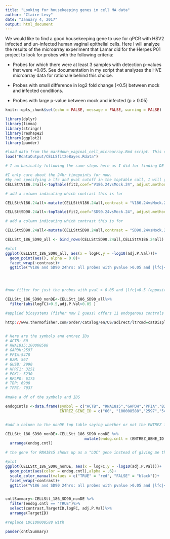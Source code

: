 ```yaml
---
title: "Looking for housekeeping genes in cell MA data"
author: "Claire Levy"
date: "January 4, 2017"
output: html_document
---
```


We would like to find a good housekeeping gene to use for qPCR with HSV2 infected and un-infected human vaginal epithelial cells. Here I will analyze the results of the microarray experiment that Lamar did for the Herpes P01 project to look for probes with the following criteria:

* Probes for which there were at least 3 samples with detection p-values
that were <0.05. See documentation in my script that analyzes the HVE microarray data for rationale behind this choice.

* Probes with small difference in log2 fold change (<0.5) between mock and infected conditions.

* Probes with large p-value between mock and infected (p > 0.05)


```r
knitr::opts_chunk$set(echo = FALSE, message = FALSE, warning = FALSE)

library(dplyr)
library(limma)
library(stringr)
library(reshape2)
library(ggplot2)
library(pander)
```





```r
#load data from the markdown_vaginal_cell_microarray.Rmd script. This data has already been filtered for detection. 
load("RdataOutput/CELLSfit2eBayes.Rdata")

# I am basically following the same steps here as I did for finding DE probes except I will filter for the opposite criteria, i.e. pvalue >0.05 and |lfc| <0.5.

#I only care about the 24hr timepoints for now.
#by not specifying a lfc and pval cutoff in the toptable call, I will get data for all probes (no filtering yet)
CELLSttV186.24all<-topTable(fit2,coef="V186.24vsMock.24", adjust.method = "BH", number=Inf)

# add a column indicating which contrast this is for

CELLSttV186.24all<-mutate(CELLSttV186.24all,contrast = "V186.24vsMock.24")

```


```r

CELLSttSD90.24all<-topTable(fit2,coef="SD90.24vsMock.24", adjust.method = "BH", number=Inf)

# add a column indicating which contrast this is for

CELLSttSD90.24all<-mutate(CELLSttSD90.24all,contrast = "SD90.24vsMock.24")
```

```r

CELLStt_186_SD90_all <- bind_rows(CELLSttSD90.24all,CELLSttV186.24all)

#plot
ggplot(CELLStt_186_SD90_all, aes(x = logFC,y = -log10(adj.P.Val)))+
  geom_point(aes(), alpha = 0.8)+
  facet_wrap(~contrast)+
  ggtitle("V186 and SD90 24hrs: all probes with pvalue >0.05 and |lfc|<0.5")




#now filter for just the probes with pval > 0.05 and |lfc|<0.5 (opposite of my criteria for DE probes)

CELLStt_186_SD90_nonDE<-CELLStt_186_SD90_all%>%
  filter(abs(logFC)<0.5,adj.P.Val>0.05 )


```


```r

#applied biosystems (fisher now I guess) offers 11 endogenous controls for qPCR:

http://www.thermofisher.com/order/catalog/en/US/adirect/lt?cmd=catDisplayStyle&catKey=101&filterDispName=TaqMan%26reg%3B+Endogenous+Controls&filterDispName1=Human&filterType=1&OP=filter&filter=ft_1101%2Ff_2006599*&filter1=ft_7206%2Ff_481506*&_bcs_=H4sIAAAAAAAAAH2MQQqAMAwEX5OTKFpBvHrxLPiEGqlgjaSp%2Fb7rB4RlB2Zh647acVHZsrdUkRuq%0AlfU5PKcfH8xu6idyM1JKaSywRtmPBDZeInROKL5QQSIDohvGYPHEA7n%2BSzuaZgZedPbeBIcAAAA%3D


# Here are the symbols and entrez IDs
# ACTB: 60
# RNA18s5:100008588
# GAPDH:2597
# PPIA:5478
# B2M: 567
# GUSB: 2990
# HPRT1: 3251
# PGK1: 5230
# RPLPO: 6175
# TBP: 6908
# TFRC: 7037 

#make a df of the symbols and IDS

endogCntls <-data.frame(symbol = c("ACTB", "RNA18s5","GAPDH","PPIA","B2M","GUSB","HPRT1","PGK1","RPLPO","TBP","TFRC"),
                        ENTREZ_GENE_ID = c("60", "100008588","2597","5478","567","2990","3251","5230","6175","6908","7037"))


#add a column to the nonDE top table saying whether or not the ENTREZ id is one of the endog cntls

CELLStt_186_SD90_nonDE<-CELLStt_186_SD90_nonDE %>%
                                   mutate(endog.cntl = (ENTREZ_GENE_ID %in% endogCntls$ENTREZ_GENE_ID))%>%
  arrange(endog.cntl)

# the gene for RNA18s5 shows up as a "LOC" gene instead of giving me the symbol I expect, but when I look up the LOC symbol in NCBI it takes me to human RNA18s5 so I guess that is right...

#plot
ggplot(CELLStt_186_SD90_nonDE, aes(x = logFC,y = -log10(adj.P.Val)))+
  geom_point(aes(color = endog.cntl),alpha = .6)+
  scale_color_manual(values = c("TRUE" = "red", "FALSE" = "black"))+
  facet_wrap(~contrast)+
  ggtitle("V186 and SD90 24hrs: all probes with pvalue >0.05 and |lfc|<0.5")


cntlSummary<-CELLStt_186_SD90_nonDE %>%
  filter(endog.cntl == "TRUE")%>%
  select(contrast,TargetID,logFC, adj.P.Val)%>%
  arrange(TargetID)

#replace LOC100008588 with 

pander(cntlSummary)

```

